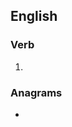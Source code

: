 {{also|palliâtes}}

==English==

===Verb===
{{head|en|verb form}}

# {{en-third-person singular of|palliate}}

===Anagrams===
* {{l|en|pallasite}}